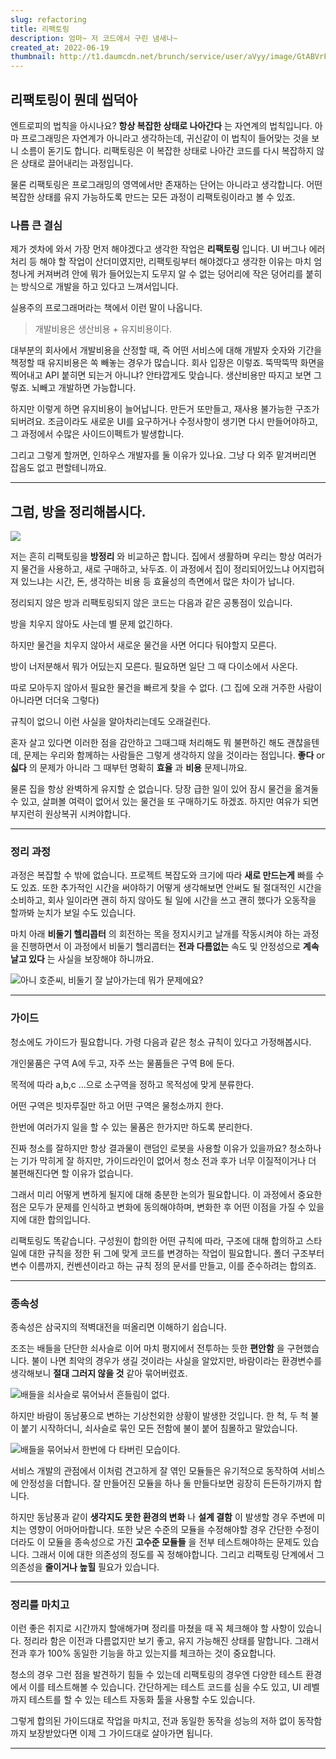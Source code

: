 ```yaml
---
slug: refactoring
title: 리팩토링
description: 엄마~ 저 코드에서 구린 냄새나~
created_at: 2022-06-19
thumbnail: http://t1.daumcdn.net/brunch/service/user/aVyy/image/GtABVrFFQfHeU2A20PxEPb-bqtY.jpeg
---
```


## 리팩토링이 뭔데 씹덕아

엔트로피의 법칙을 아시나요? **항상 복잡한 상태로 나아간다** 는 자연계의 법칙입니다. 아마 프로그래밍은 자연계가 아니라고 생각하는데,
귀신같이 이 법칙이 들어맞는 것을 보니 소름이 돋기도 합니다. 리팩토링은 이 복잡한 상태로 나아간 코드를 다시 복잡하지 않은 상태로
끌어내리는 과정입니다.

물론 리팩토링은 프로그래밍의 영역에서만 존재하는 단어는 아니라고 생각합니다. 어떤 복잡한 상태를 유지 가능하도록 만드는 모든 과정이
리팩토링이라고 볼 수 있죠.

### 나름 큰 결심

제가 겟차에 와서 가장 먼저 해야겠다고 생각한 작업은 **리팩토링** 입니다. UI 버그나 에러처리 등 해야 할 작업이 산더미였지만,
리팩토링부터 해야겠다고 생각한 이유는 마치 엄청나게 커져버려 안에 뭐가 들어있는지 도무지 알 수 없는 덩어리에 작은 덩어리를 붙히는 방식으로
개발을 하고 있다고 느껴서입니다.

실용주의 프로그래머라는 책에서 이런 말이 나옵니다.

> 개발비용은 생산비용 + 유지비용이다.

대부분의 회사에서 개발비용을 산정할 때, 즉 어떤 서비스에 대해 개발자 숫자와 기간을 책정할 때 유지비용은 쏙 빼놓는 경우가 많습니다. 회사
입장은 이렇죠. 뚝딱뚝딱 화면을 찍어내고 API 붙히면 되는거 아니냐? 안타깝게도 맞습니다. 생산비용만 따지고 보면 그렇죠. 뇌빼고 개발하면
가능합니다.

하지만 이렇게 하면 유지비용이 늘어납니다. 만든거 또만들고, 재사용 불가능한 구조가 되버려요. 조금이라도 새로운 UI를 요구하거나 수정사항이
생기면 다시 만들어야하고, 그 과정에서 수많은 사이드이펙트가 발생합니다.

그리고 그렇게 할꺼면, 인하우스 개발자를 둘 이유가 있나요. 그냥 다 외주 맡겨버리면 잡음도 없고 편할테니까요.

---

## 그럼, 방을 정리해봅시다.

![](http://t1.daumcdn.net/brunch/service/user/aVyy/image/n8TVXUsBvf0Wcp29qtvocxp-6pw.JPG)

저는 흔히 리팩토링을 **방정리** 와 비교하곤 합니다. 집에서 생활하며 우리는 항상 여러가지 물건을 사용하고, 새로 구매하고, 놔두죠. 이
과정에서 집이 정리되어있느냐 어지럽혀져 있느냐는 시간, 돈, 생각하는 비용 등 효율성의 측면에서 많은 차이가 납니다.

정리되지 않은 방과 리팩토링되지 않은 코드는 다음과 같은 공통점이 있습니다.

방을 치우지 않아도 사는데 별 문제 없긴하다.

하지만 물건을 치우지 않아서 새로운 물건을 사면 어디다 둬야할지 모른다.

방이 너저분해서 뭐가 어딨는지 모른다. 필요하면 일단 그 때 다이소에서 사온다.

따로 모아두지 않아서 필요한 물건을 빠르게 찾을 수 없다. (그 집에 오래 거주한 사람이 아니라면 더더욱 그렇다)

규칙이 없으니 이런 사실을 알아차리는데도 오래걸린다.

혼자 살고 있다면 이러한 점을 감안하고 그때그때 처리해도 뭐 불편하긴 해도 괜찮을텐데, 문제는 우리와 함께하는 사람들은 그렇게 생각하지 않을
것이라는 점입니다. **좋다** or **싫다** 의 문제가 아니라 그 때부턴 명확히 **효율** 과 **비용** 문제니까요.

물론 집을 항상 완벽하게 유지할 순 없습니다. 당장 급한 일이 있어 잠시 물건을 옮겨둘 수 있고, 살펴볼 여력이 없어서 있는 물건을 또
구매하기도 하겠죠. 하지만 여유가 되면 부지런히 원상복귀 시켜야합니다.

---

### 정리 과정

과정은 복잡할 수 밖에 없습니다. 프로젝트 복잡도와 크기에 따라 **새로 만드는게** 빠를 수도 있죠. 또한 추가적인 시간을 써야하기 어떻게
생각해보면 안써도 될 절대적인 시간을 소비하고, 회사 일이라면 괜히 하지 않아도 될 일에 시간을 쓰고 괜히 했다가 오동작을 할까봐 눈치가
보일 수도 있습니다.

마치 아래 **비둘기 헬리콥터** 의 회전하는 목을 정지시키고 날개를 작동시켜야 하는 과정을 진행하면서 이 과정에서 비둘기 헬리콥터는
**전과 다름없는** 속도 및 안정성으로 **계속 날고 있다** 는 사실을 보장해야 하니까요.

![](http://t1.daumcdn.net/brunch/service/user/aVyy/image/LL25QPkZ55vlvaGfjFBDXze1o3A.gif)아니
호준씨, 비둘기 잘 날아가는데 뭐가 문제에요?

---

### 가이드

청소에도 가이드가 필요합니다. 가령 다음과 같은 청소 규칙이 있다고 가정해봅시다.

개인물품은 구역 A에 두고, 자주 쓰는 물품들은 구역 B에 둔다.

목적에 따라 a,b,c …으로 소구역을 정하고 목적성에 맞게 분류한다.

어떤 구역은 빗자루질만 하고 어떤 구역은 물청소까지 한다.

한번에 여러가지 일을 할 수 있는 물품은 한가지만 하도록 분리한다.

진짜 청소를 잘하지만 항상 결과물이 랜덤인 로봇을 사용할 이유가 있을까요? 청소하나는 기가 막히게 잘 하지만, 가이드라인이 없어서 청소 전과
후가 너무 이질적이거나 더 불편해진다면 할 이유가 없습니다.

그래서 미리 어떻게 변하게 될지에 대해 충분한 논의가 필요합니다. 이 과정에서 중요한 점은 모두가 문제를 인식하고 변화에 동의해야하며,
변화한 후 어떤 이점을 가질 수 있을 지에 대한 합의입니다.

리팩토링도 똑같습니다. 구성원이 합의한 어떤 규칙에 따라, 구조에 대해 합의하고 스타일에 대한 규칙을 정한 뒤 그에 맞게 코드를 변경하는
작업이 필요합니다. 폴더 구조부터 변수 이름까지, 컨벤션이라고 하는 규칙 정의 문서를 만들고, 이를 준수하려는 합의죠.

---

### 종속성

종속성은 삼국지의 적벽대전을 떠올리면 이해하기 쉽습니다.

조조는 배들을 단단한 쇠사슬로 이어 마치 평지에서 전투하는 듯한 **편안함** 을 구현했습니다. 불이 나면 최악의 경우가 생길 것이라는
사실을 알았지만, 바람이라는 환경변수를 생각해보니 **절대 그러지 않을 것** 같아 묶어버렸죠.

![](http://t1.daumcdn.net/brunch/service/user/aVyy/image/QGEN1VK_gffXmIaxJlRidBolNcw.png)배들을
쇠사슬로 묶어놔서 흔들림이 없다.

하지만 바람이 동남풍으로 변하는 기상천외한 상황이 발생한 것입니다. 한 척, 두 척 불이 붙기 시작하더니, 쇠사슬로 묶인 모든 전함에 불이
붙어 침몰하고 말았습니다.

![](http://t1.daumcdn.net/brunch/service/user/aVyy/image/sJ0XgmoO0Vv8qWmFdwjy0aUWsdY.jpg)배들을
묶어놔서 한번에 다 타버린 모습이다.

서비스 개발의 관점에서 이처럼 견고하게 잘 엮인 모듈들은 유기적으로 동작하여 서비스에 안정성을 더합니다. 잘 만들어진 모듈을 하나 둘
만들다보면 굉장히 든든하기까지 합니다.

하지만 동남풍과 같이 **생각지도 못한 환경의 변화** 나 **설계 결함** 이 발생할 경우 주변에 미치는 영향이 어마어마합니다. 또한 낮은
수준의 모듈을 수정해야할 경우 간단한 수정이더라도 이 모듈을 종속성으로 가진 **고수준 모듈들** 을 전부 테스트해야하는 문제도 있습니다.
그래서 이에 대한 의존성의 정도를 꼭 정해야합니다. 그리고 리팩토링 단계에서 그 의존성을 **줄이거나 높힐** 필요가 있습니다.

---

### 정리를 마치고

이런 좋은 취지로 시간까지 할애해가며 정리를 마쳤을 때 꼭 체크해야 할 사항이 있습니다. 정리라 함은 이전과 다름없지만 보기 좋고, 유지
가능해진 상태를 말합니다. 그래서 전과 후가 100% 동일한 기능을 하고 있는지를 체크하는 것이 중요합니다.

청소의 경우 그런 점을 발견하기 힘들 수 있는데 리팩토링의 경우엔 다양한 테스트 환경에서 이를 테스트해볼 수 있습니다. 간단하게는 테스트
코드를 심을 수도 있고, UI 레벨까지 테스트를 할 수 있는 테스트 자동화 툴을 사용할 수도 있습니다.

그렇게 합의된 가이드대로 작업을 마치고, 전과 동일한 동작을 성능의 저하 없이 동작함까지 보장받았다면 이제 그 가이드대로 살아가면 됩니다.

---
